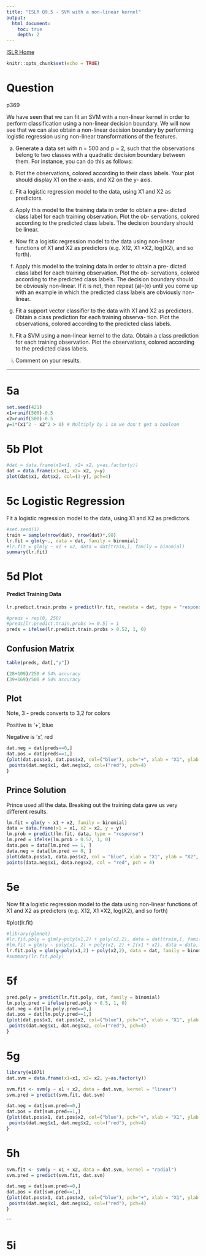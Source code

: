 ```yaml
---
title: "ISLR Q9.5 - SVM with a non-linear kernel"
output:
  html_document:
    toc: true
    depth: 2        
---
```

[ISLR Home](../index.html)

```r
knitr::opts_chunk$set(echo = TRUE)
```

# Question

p369

We have seen that we can fit an SVM with a non-linear kernel in order to perform classification using a non-linear decision boundary. We will now see that we can also obtain a non-linear decision boundary by performing logistic regression using non-linear transformations of the features.

(a) Generate a data set with n = 500 and p = 2, such that the observations belong to two classes with a quadratic decision boundary between them. For instance, you can do this as follows:

(b) Plot the observations, colored according to their class labels. Your plot should display X1 on the x-axis, and X2 on the y- axis.

(c) Fit a logistic regression model to the data, using X1 and X2 as predictors.

(d) Apply this model to the training data in order to obtain a pre- dicted class label for each training observation. Plot the ob- servations, colored according to the predicted class labels. The decision boundary should be linear.

(e) Now fit a logistic regression model to the data using non-linear functions of X1 and X2 as predictors (e.g. X12, X1 ×X2, log(X2), and so forth).

(f) Apply this model to the training data in order to obtain a pre- dicted class label for each training observation. Plot the ob- servations, colored according to the predicted class labels. The decision boundary should be obviously non-linear. If it is not, then repeat (a)-(e) until you come up with an example in which the predicted class labels are obviously non-linear.

(g) Fit a support vector classifier to the data with X1 and X2 as predictors. Obtain a class prediction for each training observa- tion. Plot the observations, colored according to the predicted class labels.

(h) Fit a SVM using a non-linear kernel to the data. Obtain a class prediction for each training observation. Plot the observations, colored according to the predicted class labels.

(i) Comment on your results.

***

# 5a

```r
set.seed(421)
x1=runif(500)-0.5
x2=runif(500)-0.5
y=1*(x1^2 - x2^2 > 0) # Multiply by 1 so we don't get a boolean
```


# 5b Plot
```r
#dat = data.frame(x1=x1, x2= x2, y=as.factor(y))
dat = data.frame(x1=x1, x2= x2, y=y)
plot(dat$x1, dat$x2, col=(3-y), pch=4)
```


# 5c Logistic Regression

Fit a logistic regression model to the data, using X1 and X2 as predictors.

```r
#set.seed(1)
train = sample(nrow(dat), nrow(dat)*.98)
lr.fit = glm(y~., data = dat, family = binomial)
#lr.fit = glm(y ~ x1 + x2, data = dat[train,], family = binomial)
summary(lr.fit)
```

# 5d Plot

#### Predict Training Data
```r
lr.predict.train.probs = predict(lr.fit, newdata = dat, type = "response")
```

```r
#preds = rep(0, 250)
#preds[lr.predict.train.probs >= 0.5] = 1
preds = ifelse(lr.predict.train.probs > 0.52, 1, 0)
```

## Confusion Matrix
```r
table(preds, dat[,"y"])
```
```r
(28+109)/250 # 54% accuracy
(39+169)/500 # 54% accuracy
```
## Plot

Note, 3 - preds converts to 3,2 for colors

Positive is '+', blue

Negative is 'x', red
```r
dat.neg = dat[preds==0,]
dat.pos = dat[preds==1,]
{plot(dat.pos$x1, dat.pos$x2, col=("blue"), pch="+", xlab = "X1", ylab = "X2")
 points(dat.neg$x1, dat.neg$x2, col=("red"), pch=4) 
}
```

## Prince Solution

Prince used all the data.  Breaking out the training data gave us very different results.

```r
lm.fit = glm(y ~ x1 + x2, family = binomial)
data = data.frame(x1 = x1, x2 = x2, y = y)
lm.prob = predict(lm.fit, data, type = "response")
lm.pred = ifelse(lm.prob > 0.52, 1, 0)
data.pos = data[lm.pred == 1, ]
data.neg = data[lm.pred == 0, ]
plot(data.pos$x1, data.pos$x2, col = "blue", xlab = "X1", ylab = "X2", pch = "+")
points(data.neg$x1, data.neg$x2, col = "red", pch = 4)
```

# 5e

Now fit a logistic regression model to the data using non-linear functions of X1 and X2 as predictors (e.g. X12, X1 ×X2, log(X2), and so forth)

#plot(lr.fit)
```r
#library(glmnet)
#lr.fit.poly = glm(y~poly(x1,2) + poly(x2,2), data = dat[train,], family = binomial)
#lm.fit = glm(y ~ poly(x1, 2) + poly(x2, 2) + I(x1 * x2), data = data, family = binomial)
lr.fit.poly = glm(y~poly(x1,2) + poly(x2,2), data = dat, family = binomial)
#summary(lr.fit.poly)
```

# 5f

```r
pred.poly = predict(lr.fit.poly, dat, family = binomial)
lm.poly.pred = ifelse(pred.poly > 0.5, 1, 0)
dat.neg = dat[lm.poly.pred==0,]
dat.pos = dat[lm.poly.pred==1,]
{plot(dat.pos$x1, dat.pos$x2, col=("blue"), pch="+", xlab = "X1", ylab = "X2")
 points(dat.neg$x1, dat.neg$x2, col=("red"), pch=4) 
}
```


# 5g

```r
library(e1071)
dat.svm = data.frame(x1=x1, x2= x2, y=as.factor(y))

svm.fit <- svm(y ~ x1 + x2, data = dat.svm, kernel = "linear")
svm.pred = predict(svm.fit, dat.svm)
```

```r
dat.neg = dat[svm.pred==0,]
dat.pos = dat[svm.pred==1,]
{plot(dat.pos$x1, dat.pos$x2, col=("blue"), pch="+", xlab = "X1", ylab = "X2")
 points(dat.neg$x1, dat.neg$x2, col=("red"), pch=4) 
}
```


# 5h

```r
svm.fit <- svm(y ~ x1 + x2, data = dat.svm, kernel = "radial")
svm.pred = predict(svm.fit, dat.svm)
```

```r
dat.neg = dat[svm.pred==0,]
dat.pos = dat[svm.pred==1,]
{plot(dat.pos$x1, dat.pos$x2, col=("blue"), pch="+", xlab = "X1", ylab = "X2")
 points(dat.neg$x1, dat.neg$x2, col=("red"), pch=4) 
}
```
```

# 5i

